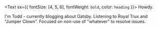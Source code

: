 <Text sx={{ fontSize: [4, 5, 6], fontWeight: `bold`, color: `heading` }}>
  Howdy.
</Text>

I'm Todd - currently blogging about Gatsby. Listening to <a>Royal Trux and "Jumper Clown". Focused on non-use of "whatever" to resolve issues.
